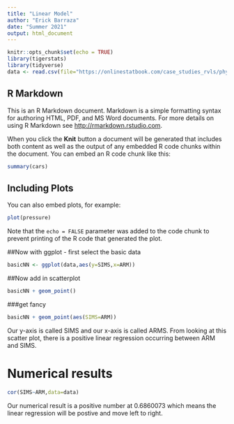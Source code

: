 ```yaml
---
title: "Linear Model"
author: "Erick Barraza"
date: "Summer 2021"
output: html_document
---
```


```r
knitr::opts_chunk$set(echo = TRUE)
library(tigerstats)
library(tidyverse)
data <- read.csv(file="https://onlinestatbook.com/case_studies_rvls/physical_strength/data.txt",sep="",header=TRUE) 
```


## R Markdown

This is an R Markdown document. Markdown is a simple formatting syntax for authoring HTML, PDF, and MS Word documents. For more details on using R Markdown see <http://rmarkdown.rstudio.com>.

When you click the **Knit** button a document will be generated that includes both content as well as the output of any embedded R code chunks within the document. You can embed an R code chunk like this:

```r
summary(cars)
```

## Including Plots

You can also embed plots, for example:

```r
plot(pressure)
```

Note that the `echo = FALSE` parameter was added to the code chunk to prevent printing of the R code that generated the plot.


##Now with ggplot - first select the basic data
  
```r
basicNN <- ggplot(data,aes(y=SIMS,x=ARM))
```
##Now add in scatterplot

```r
basicNN + geom_point()
```

###get fancy  
  
```r
basicNN + geom_point(aes(SIMS=ARM)) 
```

Our y-axis is called SIMS and our x-axis is called ARMS. From looking at this scatter plot, there is a positive linear regression occurring between ARM and SIMS.

# Numerical results

  
```r
cor(SIMS~ARM,data=data)
```

Our numerical result is a positive number at 0.6860073 which means the linear regression will be postive and move left to right.